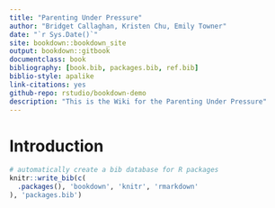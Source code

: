 ```yaml
--- 
title: "Parenting Under Pressure"
author: "Bridget Callaghan, Kristen Chu, Emily Towner"
date: "`r Sys.Date()`"
site: bookdown::bookdown_site
output: bookdown::gitbook
documentclass: book
bibliography: [book.bib, packages.bib, ref.bib]
biblio-style: apalike
link-citations: yes
github-repo: rstudio/bookdown-demo
description: "This is the Wiki for the Parenting Under Pressure"
---
```


# Introduction

```r
# automatically create a bib database for R packages
knitr::write_bib(c(
  .packages(), 'bookdown', 'knitr', 'rmarkdown'
), 'packages.bib')
```
